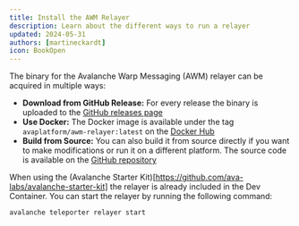 ```yaml
---
title: Install the AWM Relayer
description: Learn about the different ways to run a relayer
updated: 2024-05-31
authors: [martineckardt]
icon: BookOpen
---
```


The binary for the Avalanche Warp Messaging (AWM) relayer can be acquired in multiple ways:

- **Download from GitHub Release:** For every release the binary is uploaded to the [GitHub releases page](https://github.com/ava-labs/awm-relayer/releases)
- **Use Docker:** The Docker image is available under the tag `avaplatform/awm-relayer:latest` on the [Docker Hub](https://hub.docker.com/r/avaplatform/awm-relayer)
- **Build from Source:** You can also build it from source directly if you want to make modifications or run it on a different platform. The source code is available on the [GitHub repository](https://github.com/ava-labs/awm-relayer?tab=readme-ov-file#building)

When using the (Avalanche Starter Kit)[https://github.com/ava-labs/avalanche-starter-kit] the relayer is already included in the Dev Container. You can start the relayer by running the following command:

```bash
avalanche teleporter relayer start
```